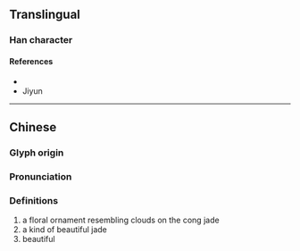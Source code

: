 {{character info}}
==Translingual==

===Han character===
{{Han char|rn=96|rad=玉|as=05|sn=9|four=17110|canj=MGBM|ids=⿰𤣩且}}

====References====
* {{Han ref|kx=0729.200|dkj=20914|dj=1141.100|hdz=21106.060|uh=73C7|ud=29639|bh=CFD1|bd=53201}}
* Jiyun

----

==Chinese==
{{zh-forms}}

===Glyph origin===
{{Han etym}}

===Pronunciation===
{{zh-pron
|m=zǔ
|c=zou2,zeoi2
|mc=y
|oc=y
|cat=
}}

===Definitions===
{{zh-hanzi}}

# a floral ornament resembling clouds on the cong jade
# a kind of beautiful jade
# beautiful
